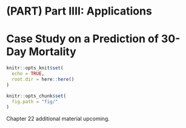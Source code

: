 # (PART) Part IIII: Applications {-}

# Case Study on a Prediction of 30-Day Mortality {#ch:case-study-gusto}

```r
knitr::opts_knit$set(
  echo = TRUE,
  root.dir = here::here()
)

knitr::opts_chunk$set(
  fig.path = "fig/"
)
```

Chapter 22 additional material upcoming.